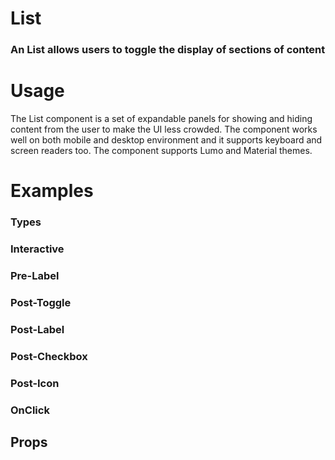 
<Meta title="Blocks|List" component={List} />

# List

### An List allows users to toggle the display of sections of content

<Preview withToolbar>
  <Story name="Standard">
        <List isDivided>
          <ListItem title="List Item" />
          <ListItem title="List Item" />
          <ListItem title="List Item" />
        </List>
  </Story>
</Preview>

# Usage

The List component is a set of expandable panels for showing and hiding content from the user to make the UI less crowded. The component works well on both mobile and desktop environment and it supports keyboard and screen readers too. The component supports Lumo and Material themes.

# Examples

### Types

<Preview>
  <Story name="Types">
   <List>
        <ListItem
          title="List Item (standard)"
          description="This is the description"
        />
        <ListItem
          title="List Item (selected)"
          description="This is the description"
          isSelected
        />
        <ListItem
          title="List Item (disabled)"
          description="This is the description"
          disabled
        />
    </List>
  </Story>
</Preview>

### Interactive

<Preview>
  <Story name="Interactice">
    <List isInteractive>
        <ListItem title="List Item" description="This is the description" />
        <ListItem title="List Item" description="This is the description" />
        <ListItem title="List Item" description="This is the description" />
        <ListItem
          title="List Item (interaction disabled)"
          description="This is the description"
          isInteractive={false}
        />
        <ListItem title="List Item" description="This is the description" />
      </List>
  </Story>
</Preview>


### Pre-Label

<Preview>
  <Story name="Pre-Label">
    <List isInteractive>
        <ListItem
          title="List Item"
          description="This is the description"
          pre={{ label: "AB" }}
        />
        <ListItem
          title="List Item"
          description="This is the description"
          pre={{ label: "CD" }}
        />
        <ListItem
          title="List Item"
          description="This is the description"
          pre={{ label: "EF" }}
        />
        <ListItem
          title="List Item"
          description="This is the description"
          pre={{ label: "GH" }}
        />
     </List>
  </Story>
</Preview>


### Post-Toggle

<Preview>
  <Story name="Post-Toggle">
    <List isInteractive>
        <ListItem
          title="List Item"
          description="This is the description"
          post={{ type: "toggle", label: "Toggle 1" }}
        />
        <ListItem
          title="List Item"
          description="This is the description"
          post={{ type: "toggle", label: "Toggle 2" }}
        />
        <ListItem
          title="List Item"
          description="This is the description"
          post={{ type: "toggle" }}
        />
        <ListItem
          title="List Item"
          description="This is the description"
          post={{ type: "toggle", label: "Toggle 4" }}
        />
      </List>
  </Story>
</Preview>


### Post-Label

<Preview>
  <Story name="Post-Label">
       <List isInteractive>
        <ListItem
          title="List Item"
          description="This is the description"
          post={{ type: "label", label: "Label" }}
        />
        <ListItem
          title="List Item"
          description="This is the description"
          post={{ type: "label", label: "6" }}
        />
        <ListItem
          title="List Item"
          description="This is the description"
          post={{ type: "label", label: "NEW!" }}
        />
        <ListItem
          title="List Item"
          description="This is the description"
          post={{ type: "label", label: "9" }}
        />
      </List>
  </Story>
</Preview>



### Post-Checkbox

<Preview>
<Story name="Post-Checkbox">
  <List isInteractive>
        <ListItem
          title="List Item"
          description="This is the description"
          post={{ type: "checkbox", label: "Box 1" }}
        />
        <ListItem
          title="List Item"
          description="This is the description"
          post={{ type: "checkbox", label: "Box 2" }}
        />
        <ListItem
          title="List Item"
          description="This is the description"
          post={{ type: "checkbox", label: "Box 3" }}
        />
        <ListItem
          title="List Item"
          description="This is the description"
          post={{ type: "checkbox", label: "Box 4" }}
        />
      </List>
  </Story>
</Preview>


### Post-Icon

<Preview>
<Story name="Post-Icon">
  <List isInteractive>
        <ListItem
          title="List Item"
          description="This is the description"
          post={{ type: "icon", icon: "right" }}
        />
        <ListItem
          title="List Item"
          description="This is the description"
          post={{ type: "icon", icon: "info" }}
        />
        <ListItem
          title="List Item"
          description="This is the description"
          post={{ type: "icon", icon: "home", onClick: true }}
        />
        <ListItem
          title="List Item"
          description="This is the description"
          post={{ type: "icon", icon: "bookmark", onClick: true }}
        />
      </List>
  </Story>
</Preview>


### OnClick

<Preview>
<Story name="OnClick">
  <List isInteractive>
        <ListItem
          title="List Item"
          description="This is the description"
          onClick
        />
        <ListItem
          title="List Item"
          description="This is the description"
          onClick
        />
        <ListItem
          title="List Item"
          description="This is the description"
          onClick
        />
        <ListItem
          title="List Item"
          description="This is the description"
          onClick
        />
      </List>
  </Story>
</Preview>


## Props

<Props of={List} />